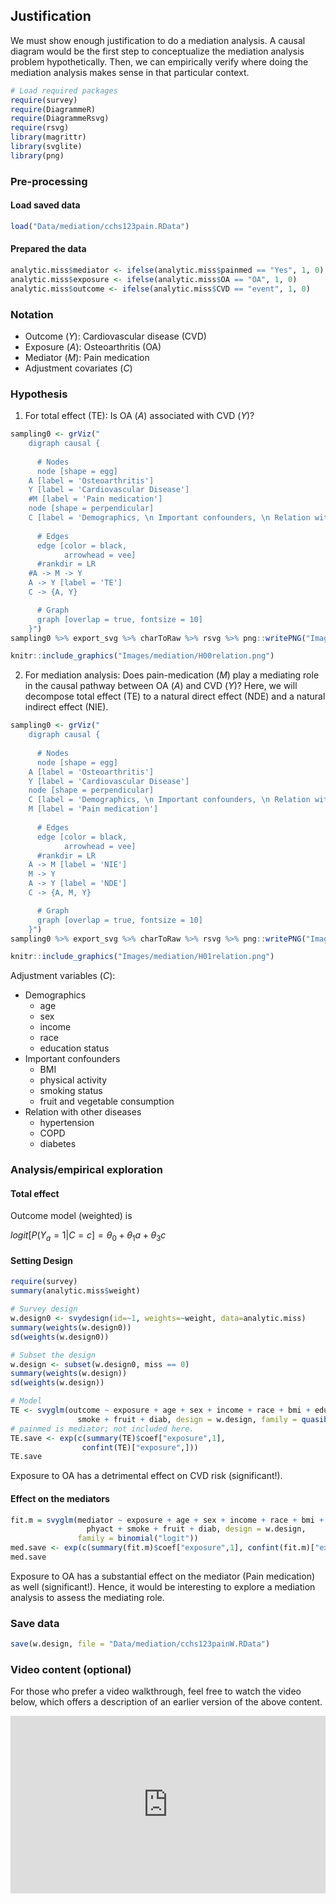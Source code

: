 ## Justification {.unnumbered}

We must show enough justification to do a mediation analysis. A causal diagram would be the first step to conceptualize the mediation analysis problem hypothetically. Then, we can empirically verify where doing the mediation analysis makes sense in that particular context.

```r
# Load required packages
require(survey)
require(DiagrammeR)
require(DiagrammeRsvg)
require(rsvg)
library(magrittr)
library(svglite)
library(png)
```

### Pre-processing

#### Load saved data

```r
load("Data/mediation/cchs123pain.RData")
```

#### Prepared the data

```r
analytic.miss$mediator <- ifelse(analytic.miss$painmed == "Yes", 1, 0)
analytic.miss$exposure <- ifelse(analytic.miss$OA == "OA", 1, 0)
analytic.miss$outcome <- ifelse(analytic.miss$CVD == "event", 1, 0)
```

### Notation

-   Outcome ($Y$): Cardiovascular disease (CVD)
-   Exposure ($A$): Osteoarthritis (OA)
-   Mediator ($M$): Pain medication
-   Adjustment covariates ($C$)

### Hypothesis

1.  For total effect (TE): Is OA ($A$) associated with CVD ($Y$)?

```r
sampling0 <- grViz("
	digraph causal {
	
	  # Nodes
	  node [shape = egg]
    A [label = 'Osteoarthritis']
    Y [label = 'Cardiovascular Disease']
    #M [label = 'Pain medication']
    node [shape = perpendicular]
    C [label = 'Demographics, \n Important confounders, \n Relation with other diseases ']
    
	  # Edges
	  edge [color = black,
	        arrowhead = vee]
	  #rankdir = LR
    #A -> M -> Y
    A -> Y [label = 'TE']
    C -> {A, Y}

	  # Graph
	  graph [overlap = true, fontsize = 10]
	}")
sampling0 %>% export_svg %>% charToRaw %>% rsvg %>% png::writePNG("Images/mediation/H00relation.png", dpi = 100)
```

```r
knitr::include_graphics("Images/mediation/H00relation.png")
```

2.  For mediation analysis: Does pain-medication ($M$) play a mediating role in the causal pathway between OA ($A$) and CVD ($Y$)? Here, we will decompose total effect (TE) to a natural direct effect (NDE) and a natural indirect effect (NIE).

```r
sampling0 <- grViz("
	digraph causal {
	
	  # Nodes
	  node [shape = egg]
    A [label = 'Osteoarthritis']
    Y [label = 'Cardiovascular Disease']
    node [shape = perpendicular]
    C [label = 'Demographics, \n Important confounders, \n Relation with other diseases ']
    M [label = 'Pain medication']
    
	  # Edges
	  edge [color = black,
	        arrowhead = vee]
	  #rankdir = LR
    A -> M [label = 'NIE']
    M -> Y   
    A -> Y [label = 'NDE']
    C -> {A, M, Y}

	  # Graph
	  graph [overlap = true, fontsize = 10]
	}")
sampling0 %>% export_svg %>% charToRaw %>% rsvg %>% png::writePNG("Images/mediation/H01relation.png", dpi = 100)
```

```r
knitr::include_graphics("Images/mediation/H01relation.png")
```

Adjustment variables ($C$):

-   Demographics
    -   age
    -   sex
    -   income
    -   race
    -   education status
-   Important confounders
    -   BMI
    -   physical activity
    -   smoking status
    -   fruit and vegetable consumption
-   Relation with other diseases
    -   hypertension
    -   COPD
    -   diabetes

### Analysis/empirical exploration

#### Total effect

Outcome model (weighted) is

$logit [P(Y_{a}=1 | C = c] = \theta_0 + \theta_1 a + \theta_3 c$

#### Setting Design

```r
require(survey)
summary(analytic.miss$weight)

# Survey design
w.design0 <- svydesign(id=~1, weights=~weight, data=analytic.miss)
summary(weights(w.design0))
sd(weights(w.design0))

# Subset the design
w.design <- subset(w.design0, miss == 0)
summary(weights(w.design))
sd(weights(w.design))
```

```r
# Model
TE <- svyglm(outcome ~ exposure + age + sex + income + race + bmi + edu + phyact + 
               smoke + fruit + diab, design = w.design, family = quasibinomial("logit"))
# painmed is mediator; not included here.
TE.save <- exp(c(summary(TE)$coef["exposure",1], 
                confint(TE)["exposure",]))
TE.save
```

Exposure to OA has a detrimental effect on CVD risk (significant!).

#### Effect on the mediators

```r
fit.m = svyglm(mediator ~ exposure + age + sex + income + race + bmi + edu +
                 phyact + smoke + fruit + diab, design = w.design,
               family = binomial("logit"))
med.save <- exp(c(summary(fit.m)$coef["exposure",1], confint(fit.m)["exposure",]))
med.save
```

Exposure to OA has a substantial effect on the mediator (Pain medication) as well (significant!). Hence, it would be interesting to explore a mediation analysis to assess the mediating role.

### Save data

```r
save(w.design, file = "Data/mediation/cchs123painW.RData")
```

### Video content (optional)

::: callout-tip
For those who prefer a video walkthrough, feel free to watch the video below, which offers a description of an earlier version of the above content.
:::

::: {style="position: relative; padding-bottom: 56.25%; height: 0; overflow: hidden;"}
<iframe src="https://www.youtube.com/embed/vh0TJV3aSi4" style="position: absolute; top: 0; left: 0; width: 100%; height: 100%; border:0;" allowfullscreen>

</iframe>
:::
